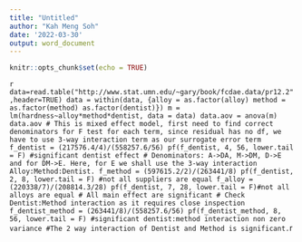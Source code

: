 ---
title: "Untitled"
author: "Kah Meng Soh"
date: '2022-03-30'
output: word_document
---

```{r setup, include=FALSE}
knitr::opts_chunk$set(echo = TRUE)
```
```{r}
data=read.table("http://www.stat.umn.edu/~gary/book/fcdae.data/pr12.2",header=TRUE)
data = within(data, {alloy = as.factor(alloy)
method = as.factor(method)
as.factor(dentist)})
m = lm(hardness~alloy*method*dentist, data = data)
data.aov = anova(m)
data.aov
# This is mixed effect model, first need to find correct denominators for F test for each term, since residual has no df, we have to use 3-way interaction term as our surrogate error term
f_dentist = (217576.4/4)/(558257.6/56)
pf(f_dentist, 4, 56, lower.tail = F) #significant dentist effect
# Denominators: A->DA, M->DM, D->E and for DM->E. Here, for E we shall use the 3-way interaction Alloy:Method:Dentist.
f_method = (597615.2/2)/(263441/8)
pf(f_dentist, 2, 8, lower.tail = F) #not all suppliers are equal
f_alloy = (220338/7)/(208814.3/28)
pf(f_dentist, 7, 28, lower.tail = F)#not all alloys are equal
# All main effect are significant
# Check Dentist:Method interaction as it requires close inspection
f_dentist_method = (263441/8)/(558257.6/56)
pf(f_dentist_method, 8, 56, lower.tail = F) #significant dentist:method interaction non zero variance
#The 2 way interaction of Dentist and Method is significant.
```{r}
